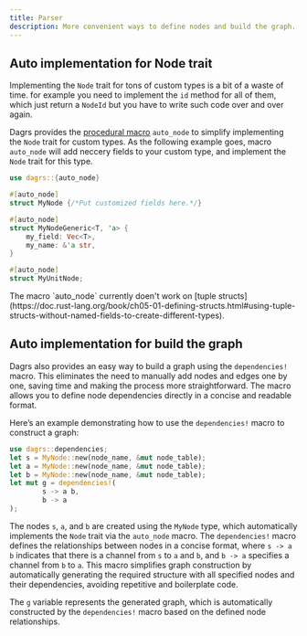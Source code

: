 ```yaml
---
title: Parser
description: More convenient ways to define nodes and build the graph.
---
```


## Auto implementation for Node trait

Implementing the `Node` trait for tons of custom types is a bit of a waste of time.
for example you need to implement the `id` method for all of them, which just return 
a `NodeId` but you have to write such code over and over again.

Dagrs provides the [procedural macro](https://doc.rust-lang.org/book/ch19-06-macros.html#procedural-macros-for-generating-code-from-attributes) 
`auto_node` to simplify implementing the `Node` trait for custom types. As the following example
goes, macro `auto_node` will add neccery fields to your custom type, and implement the
`Node` trait for this type.

```rust showLineNumbers
use dagrs::{auto_node}

#[auto_node]
struct MyNode {/*Put customized fields here.*/}

#[auto_node]
struct MyNodeGeneric<T, 'a> {
    my_field: Vec<T>,
    my_name: &'a str,
}

#[auto_node]
struct MyUnitNode;
```
<Note type="note" title="Note">
  The macro `auto_node` currently doen't work on [tuple structs](https://doc.rust-lang.org/book/ch05-01-defining-structs.html#using-tuple-structs-without-named-fields-to-create-different-types).
</Note>

## Auto implementation for build the graph

Dagrs also provides an easy way to build a graph using the `dependencies!` macro. This eliminates the need to manually add nodes and edges one by one, saving time and making the process more straightforward. The macro allows you to define node dependencies directly in a concise and readable format.

Here’s an example demonstrating how to use the `dependencies!` macro to construct a graph:

```rust showLineNumbers
use dagrs::dependencies;
let s = MyNode::new(node_name, &mut node_table);
let a = MyNode::new(node_name, &mut node_table);
let b = MyNode::new(node_name, &mut node_table);
let mut g = dependencies!(
        s -> a b,
        b -> a
);
```

The nodes `s`, `a`, and `b` are created using the `MyNode` type, which automatically implements the `Node` trait via the `auto_node` macro. The `dependencies!` macro defines the relationships between nodes in a concise format, where `s -> a b` indicates that there is a channel from `s` to `a` and `b`, and `b -> a` specifies a channel from `b` to `a`. This macro simplifies graph construction by automatically generating the required structure with all specified nodes and their dependencies, avoiding repetitive and boilerplate code.

The `g` variable represents the generated graph, which is automatically constructed by the `dependencies!` macro based on the defined node relationships. 